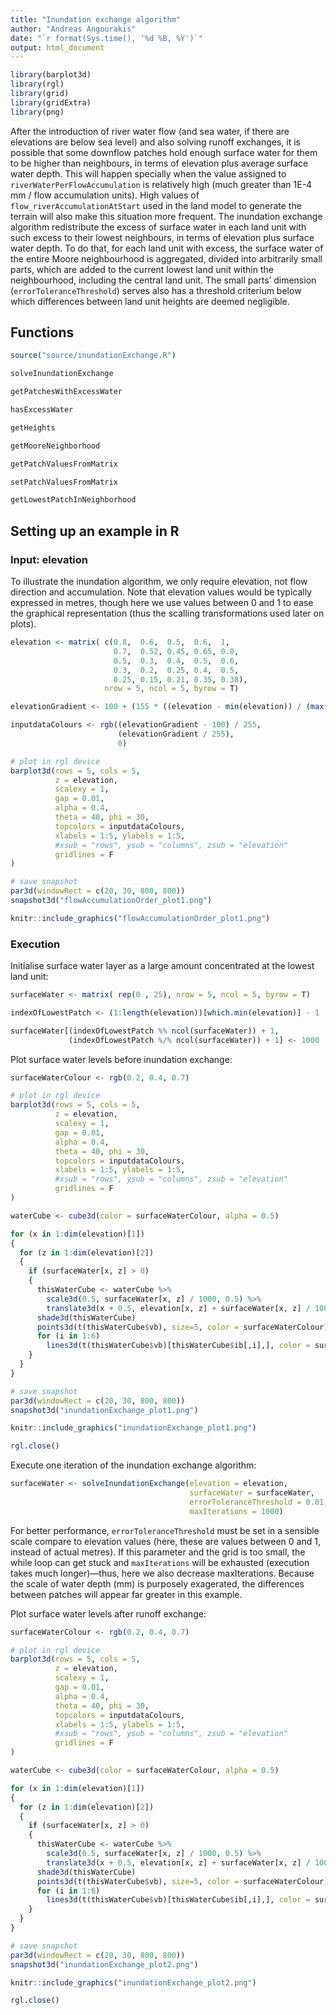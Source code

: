 ```yaml
---
title: "Inundation exchange algorithm"
author: "Andreas Angourakis"
date: "`r format(Sys.time(), '%d %B, %Y')`"
output: html_document
---
```


```r
library(barplot3d)
library(rgl)
library(grid)
library(gridExtra)
library(png)
```

After the introduction of river water flow (and sea water, if there are elevations are below sea level) and also solving runoff exchanges, it is possible that some downflow patches hold enough surface water for them to be higher than neighbours, in terms of elevation plus average surface water depth. This will happen specially when the value assigned to `riverWaterPerFlowAccumulation` is relatively high (much greater than 1E-4 mm / flow accumulation units). High values of `flow_riverAccumulationAtStart` used in the land model to generate the terrain will also make this situation more frequent. The inundation exchange algorithm redistribute the excess of surface water in each land unit with such excess to their lowest neighbours, in terms of elevation plus surface water depth. To do that, for each land unit with excess, the surface water of the entire Moore neighbourhood is aggregated, divided into arbitrarily small parts, which are added to the current lowest land unit within the neighbourhood, including the central land unit. The small parts' dimension (`errorToleranceThreshold`) serves also has a threshold criterium below which differences between land unit heights are deemed negligible.

## Functions

```r
source("source/inundationExchange.R")
```

```r
solveInundationExchange
```

```r
getPatchesWithExcessWater
```

```r
hasExcessWater
```

```r
getHeights
```

```r
getMooreNeighborhood
```

```r
getPatchValuesFromMatrix
```

```r
setPatchValuesFromMatrix
```

```r
getLowestPatchInNeighborhood
```

## Setting up an example in R

### Input: elevation

To illustrate the inundation algorithm, we only require elevation, not flow direction and accumulation. Note that elevation values would be typically expressed in metres, though here we use values between 0 and 1 to ease the graphical representation (thus the scalling transformations used later on plots).

```r
elevation <- matrix( c(0.8,  0.6,  0.5,  0.6,  1,
                       0.7,  0.52, 0.45, 0.65, 0.8,
                       0.5,  0.3,  0.4,  0.5,  0.6,
                       0.3,  0.2,  0.25, 0.4,  0.5,
                       0.25, 0.15, 0.21, 0.35, 0.38),
                     nrow = 5, ncol = 5, byrow = T)

elevationGradient <- 100 + (155 * ((elevation - min(elevation)) / (max(elevation) - min(elevation) + 1E-6)))

inputdataColours <- rgb((elevationGradient - 100) / 255, 
                        (elevationGradient / 255), 
                        0)
```

```r
# plot in rgl device
barplot3d(rows = 5, cols = 5,
          z = elevation,
          scalexy = 1,
          gap = 0.01,
          alpha = 0.4,
          theta = 40, phi = 30,
          topcolors = inputdataColours,
          xlabels = 1:5, ylabels = 1:5,
          #xsub = "rows", ysub = "columns", zsub = "elevation"
          gridlines = F
)

# save snapshot
par3d(windowRect = c(20, 30, 800, 800))
snapshot3d("flowAccumulationOrder_plot1.png")
```

```r
knitr::include_graphics("flowAccumulationOrder_plot1.png")
```

### Execution

Initialise surface water layer as a large amount concentrated at the lowest land unit:
```r
surfaceWater <- matrix( rep(0 , 25), nrow = 5, ncol = 5, byrow = T)

indexOfLowestPatch <- (1:length(elevation))[which.min(elevation)] - 1

surfaceWater[(indexOfLowestPatch %% ncol(surfaceWater)) + 1, 
             (indexOfLowestPatch %/% ncol(surfaceWater)) + 1] <- 1000
```

Plot surface water levels before inundation exchange:
```r
surfaceWaterColour <- rgb(0.2, 0.4, 0.7)

# plot in rgl device
barplot3d(rows = 5, cols = 5,
          z = elevation,
          scalexy = 1,
          gap = 0.01,
          alpha = 0.4,
          theta = 40, phi = 30,
          topcolors = inputdataColours,
          xlabels = 1:5, ylabels = 1:5,
          #xsub = "rows", ysub = "columns", zsub = "elevation"
          gridlines = F
)

waterCube <- cube3d(color = surfaceWaterColour, alpha = 0.5)  

for (x in 1:dim(elevation)[1])
{
  for (z in 1:dim(elevation)[2])
  {
    if (surfaceWater[x, z] > 0)
    {
      thisWaterCube <- waterCube %>% 
        scale3d(0.5, surfaceWater[x, z] / 1000, 0.5) %>% 
        translate3d(x + 0.5, elevation[x, z] + surfaceWater[x, z] / 1000, -1 * z - 0.5)
      shade3d(thisWaterCube)
      points3d(t(thisWaterCube$vb), size=5, color = surfaceWaterColour)
      for (i in 1:6)
        lines3d(t(thisWaterCube$vb)[thisWaterCube$ib[,i],], color = surfaceWaterColour)
    }
  }
}

# save snapshot
par3d(windowRect = c(20, 30, 800, 800))
snapshot3d("inundationExchange_plot1.png")
```

```r
knitr::include_graphics("inundationExchange_plot1.png")
```

```r
rgl.close()
```

Execute one iteration of the inundation exchange algorithm:

```r
surfaceWater <- solveInundationExchange(elevation = elevation, 
                                        surfaceWater = surfaceWater,
                                        errorToleranceThreshold = 0.01,
                                        maxIterations = 1000) 
```

For better performance, `errorToleranceThreshold` must be set in a sensible scale compare to elevation values (here, these are values between 0 and 1, instead of actual metres). If this parameter and the grid is too small, the while loop can get stuck and `maxIterations` will be exhausted (execution takes much longer)---thus, here we also decrease maxIterations. Because the scale of water depth (mm) is purposely exagerated, the differences between patches will appear far greater in this example.

Plot surface water levels after runoff exchange:
```r
surfaceWaterColour <- rgb(0.2, 0.4, 0.7)

# plot in rgl device
barplot3d(rows = 5, cols = 5,
          z = elevation,
          scalexy = 1,
          gap = 0.01,
          alpha = 0.4,
          theta = 40, phi = 30,
          topcolors = inputdataColours,
          xlabels = 1:5, ylabels = 1:5,
          #xsub = "rows", ysub = "columns", zsub = "elevation"
          gridlines = F
)

waterCube <- cube3d(color = surfaceWaterColour, alpha = 0.5)  

for (x in 1:dim(elevation)[1])
{
  for (z in 1:dim(elevation)[2])
  {
    if (surfaceWater[x, z] > 0)
    {
      thisWaterCube <- waterCube %>% 
        scale3d(0.5, surfaceWater[x, z] / 1000, 0.5) %>% 
        translate3d(x + 0.5, elevation[x, z] + surfaceWater[x, z] / 1000, -1 * z - 0.5)
      shade3d(thisWaterCube)
      points3d(t(thisWaterCube$vb), size=5, color = surfaceWaterColour)
      for (i in 1:6)
        lines3d(t(thisWaterCube$vb)[thisWaterCube$ib[,i],], color = surfaceWaterColour)
    }
  }
}

# save snapshot
par3d(windowRect = c(20, 30, 800, 800))
snapshot3d("inundationExchange_plot2.png")
```

```r
knitr::include_graphics("inundationExchange_plot2.png")
```

```r
rgl.close()
```


